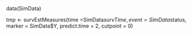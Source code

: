

data(SimData)


tmp <- survEstMeasures(time =SimData$survTime, 
                event = SimData$status, 
                marker = SimData$Y, predict.time = 2, 
                 cutpoint = 0)



















